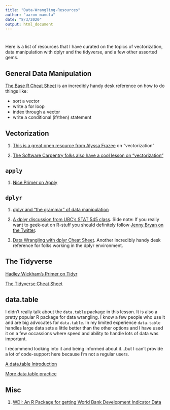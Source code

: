 ```yaml
---
title: "Data-Wrangling-Resources"
author: "aaron mamula"
date: "8/3/2020"
output: html_document
---
```

# {.tabset .tabset-fade .tabset-pills}

Here is a list of resources that I have curated on the topics of vectorization, data manipulation with dplyr and the tidyverse, and a few other assorted gems.

## General Data Manipulation

[The Base R Cheat Sheet](https://rstudio.com/wp-content/uploads/2016/10/r-cheat-sheet-3.pdf) is an incredibly handy desk reference on how to do things like:

* sort a vector
* write a for loop
* index through a vector
* write a conditional (if/then) statement


## Vectorization

1. [This is a great open resource from Alyssa Frazee](http://alyssafrazee.com/2014/01/29/vectorization.html) on "vectorization"

2. [The Software Carpentry folks also have a cool lesson on "vectorization"](https://swcarpentry.github.io/r-novice-gapminder/09-vectorization/)

## ```apply```

1. [Nice Primer on Apply](https://ademos.people.uic.edu/Chapter4.html)

## ```dplyr```

1. [dplyr and "the grammar" of data manipulation](https://dplyr.tidyverse.org/)

2. [A dplyr discussion from UBC's STAT 545 class](https://stat545.com/dplyr-intro.html). Side note: If you really want to geek-out on R-stuff you should definitely follow [Jenny Bryan on the Twitter](https://twitter.com/jennybryan?lang=en).

3. [Data Wrangling with dplyr Cheat Sheet](https://rstudio.com/wp-content/uploads/2015/02/data-wrangling-cheatsheet.pdf). Another incredibly handy desk reference for folks working in the dplyr environment.

## The Tidyverse

[Hadley Wickham's Primer on Tidyr](https://blog.rstudio.com/2014/07/22/introducing-tidyr/)

[The Tidyverse Cheat Sheet](https://tidyr.tidyverse.org/)

## data.table

I didn't really talk about the ```data.table``` package in this lesson. It is also a pretty popular R package for data wrangling. I know a few people who use it and are big advocates for ```data.table```. In my limited experience ```data.table``` handles large data sets a little better than the other options and I have used it on a few occassions where speed and ability to handle lots of data was important. 

I recommend looking into it and being informed about it...but I can't provide a lot of code-support here because I'm not a regular users.

[A data.table Introduction](https://cran.r-project.org/web/packages/data.table/vignettes/datatable-intro.html)

[More data.table practice](https://rpubs.com/kykimeng/intro-to-data-table)

## Misc

1. [WDI: An R Package for getting World Bank Development Indicator Data](https://www.r-project.org/nosvn/pandoc/WDI.html)





